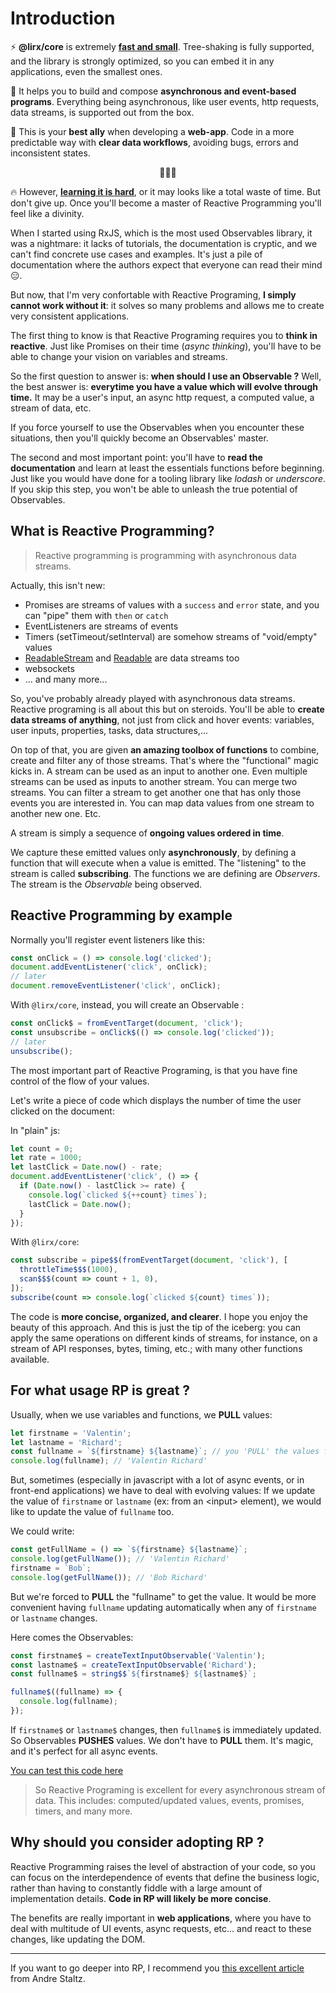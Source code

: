 # Introduction

⚡️ **@lirx/core** is extremely **[fast and small](/docs/documentation/performances/)**.
Tree-shaking is fully supported, and the library is strongly optimized, so you can embed it in any applications, even the smallest ones.

📨 It helps you to build and compose **asynchronous and event-based programs**.
Everything being asynchronous, like user events, http requests, data streams, is supported out from the box.

🦸 This is your **best ally** when developing a **web-app**.
Code in a more predictable way with **clear data workflows**, avoiding bugs, errors and inconsistent states.

<p align="center">
🚀🚀🚀
</p>

🔥 However, **[learning it is hard](https://dev.to/mfcodeworks/comment/11agc)**, or it may looks like a total waste of time.
But don't give up. Once you'll become a master of Reactive Programming you'll feel like a divinity.

When I started using RxJS, which is the most used Observables library, it was a nightmare:
it lacks of tutorials, the documentation is cryptic, and we can't find concrete use cases and examples.
It's just a pile of documentation where the authors expect that everyone can read their mind 😑.

But now, that I'm very confortable with Reactive Programing, **I simply cannot work without it**:
it solves so many problems and allows me to create very consistent applications.

The first thing to know is that Reactive Programing requires you to **think in reactive**.
Just like Promises on their time (*async thinking*), you'll have to be able to change your vision on variables and streams.

So the first question to answer is: **when should I use an Observable ?**
Well, the best answer is: **everytime you have a value which will evolve through time.**
It may be a user's input, an async http request, a computed value, a stream of data, etc.

If you force yourself to use the Observables when you encounter these situations, then you'll quickly become an Observables' master.

The second and most important point: you'll have to **read the documentation** and learn at least the essentials functions before beginning.
Just like you would have done for a tooling library like *lodash* or *underscore*.
If you skip this step, you won't be able to unleash the true potential of Observables.



## What is Reactive Programming?

> Reactive programming is programming with asynchronous data streams.

Actually, this isn't new:

- Promises are streams of values with a `success` and `error` state, and you can "pipe" them with `then` or `catch`
- EventListeners are streams of events
- Timers (setTimeout/setInterval) are somehow streams of "void/empty" values
- [ReadableStream](https://developer.mozilla.org/en-US/docs/Web/API/ReadableStream)
  and [Readable](https://nodejs.org/api/stream.html#class-streamreadable) are data streams too
- websockets
- ... and many more...

So, you've probably already played with asynchronous data streams. Reactive programing is all about this but on steroids.
You'll be able to **create data streams of anything**, not just from click and hover events:
variables, user inputs, properties, tasks, data structures,...

On top of that, you are given **an amazing toolbox of functions** to combine, create and filter any of those streams.
That's where the "functional" magic kicks in. A stream can be used as an input to another one. Even multiple streams can be used as inputs
to another stream. You can merge two streams. You can filter a stream to get another one that has only those events you are interested in.
You can map data values from one stream to another new one. Etc.

A stream is simply a sequence of **ongoing values ordered in time**.

We capture these emitted values only **asynchronously**, by defining a function that will execute when a value is emitted.
The "listening" to the stream is called **subscribing**.
The functions we are defining are *Observers*. The stream is the *Observable* being observed.

## Reactive Programming by example

Normally you'll register event listeners like this:

```js
const onClick = () => console.log('clicked');
document.addEventListener('click', onClick);
// later
document.removeEventListener('click', onClick);
```

With `@lirx/core`, instead, you will create an Observable :

```js
const onClick$ = fromEventTarget(document, 'click');
const unsubscribe = onClick$(() => console.log('clicked'));
// later
unsubscribe();
```

The most important part of Reactive Programing, is that you have fine control of the flow of your values.

Let's write a piece of code which displays the number of time the user clicked on the document:

In "plain" js:

```js
let count = 0;
let rate = 1000;
let lastClick = Date.now() - rate;
document.addEventListener('click', () => {
  if (Date.now() - lastClick >= rate) {
    console.log(`clicked ${++count} times`);
    lastClick = Date.now();
  }
});
```

With `@lirx/core`:

```js
const subscribe = pipe$$(fromEventTarget(document, 'click'), [
  throttleTime$$$(1000),
  scan$$$(count => count + 1, 0),
]);
subscribe(count => console.log(`clicked ${count} times`));
```

The code is **more concise, organized, and clearer**.
I hope you enjoy the beauty of this approach.
And this is just the tip of the iceberg: you can apply the same operations on different kinds of streams,
for instance, on a stream of API responses, bytes, timing, etc.; with many other functions available.

## For what usage RP is great ?

Usually, when we use variables and functions, we **PULL** values:

```ts
let firstname = 'Valentin';
let lastname = 'Richard';
const fullname = `${firstname} ${lastname}`; // you 'PULL' the values from 'firstname' and 'lastname' to compute 'fullname'
console.log(fullname); // 'Valentin Richard'
```

But, sometimes (especially in javascript with a lot of async events, or in front-end applications) we have to deal with evolving values:
If we update the value of `firstname` or `lastname` (ex: from an &lt;input&gt; element), we would like to update the value of `fullname` too.

We could write:

```ts
const getFullName = () => `${firstname} ${lastname}`;
console.log(getFullName()); // 'Valentin Richard'
firstname = `Bob`;
console.log(getFullName()); // 'Bob Richard'
```

But we're forced to **PULL** the "fullname" to get the value. It would be more convenient having `fullname`
updating automatically when any of `firstname` or `lastname` changes.

Here comes the Observables:


```ts
const firstname$ = createTextInputObservable('Valentin');
const lastname$ = createTextInputObservable('Richard');
const fullname$ = string$$`${firstname$} ${lastname$}`;

fullname$((fullname) => {
  console.log(fullname);
});
```

If `firstname$` or `lastname$` changes, then `fullname$` is immediately updated.
So Observables **PUSHES** values. We don't have to **PULL** them. It's magic, and it's perfect for all async events.

[You can test this code here](https://stackblitz.com/edit/typescript-psdoti?file=index.ts)

> So Reactive Programing is excellent for every asynchronous stream of data.
This includes: computed/updated values, events, promises, timers, and many more.

## Why should you consider adopting RP ?

Reactive Programming raises the level of abstraction of your code, so you can focus on the interdependence of events that define the
business logic, rather than having to constantly fiddle with a large amount of implementation details.
**Code in RP will likely be more concise**.

The benefits are really important in **web applications**, where you have to deal with multitude of UI events, async requests, etc...
and react to these changes, like updating the DOM.

---

If you want to go deeper into RP, I recommend you [this excellent article](https://gist.github.com/staltz/868e7e9bc2a7b8c1f754) from Andre Staltz.


